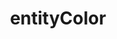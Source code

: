 ---
title: entityColor
description: entityColor
sidebar:
  label: entityColor
  order: 1
  badge:
    text: Outdated
    variant: caution
---